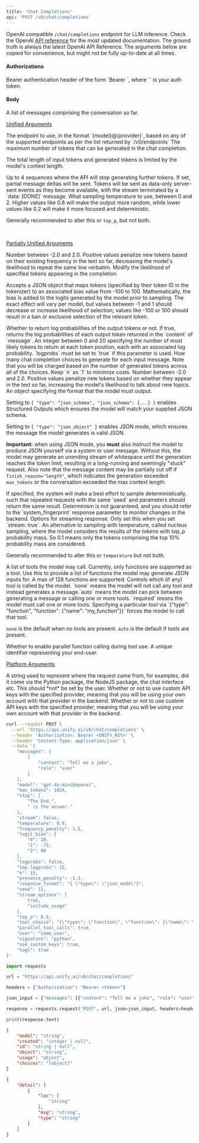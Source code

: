 ```yaml
---
title: 'Chat Completions'
api: 'POST /v0/chat/completions'
---
```

OpenAI compatible `/chat/completions` endpoint for LLM inference.
Check the OpenAI
[API reference](https://platform.openai.com/docs/api-reference/chat)
for the most updated documentation. The ground truth is always the latest OpenAI API
Reference. The arguments below are copied for convenience, but might not be fully
up-to-date at all times.

#### Authorizations

<ParamField header="Authorization" type="string" required="true">
  Bearer authentication header of the form `Bearer <token>`, where `<token>` is your auth token.
</ParamField>

#### Body

<ParamField body="messages" type="[object]" required="true">
A list of messages comprising the conversation so far.
</ParamField>



<br />

[Unified Arguments](https://docs.unify.ai/universal_api/arguments#unified-arguments)

<ParamField body="model" type="string" required="true">
The endpoint to use, in the format `{model}@{provider}`, based on any of the supported endpoints as per the list returned by `/v0/endpoints`
</ParamField>

<ParamField body="max_tokens" type="integer" >
The maximum number of tokens that can be generated in the chat completion.

The total length of input tokens and generated tokens is limited by the model's context length.
</ParamField>

<ParamField body="stop" type="string | array | null" >
Up to 4 sequences where the API will stop generating further tokens.
</ParamField>

<ParamField body="stream" type="boolean"  default={false}>
If set, partial message deltas will be sent. Tokens will be sent as data-only server-sent events as they become available, with the stream terminated by a `data: [DONE]` message.
</ParamField>

<ParamField body="temperature" type="number"  default={1.0}>
What sampling temperature to use, between 0 and 2. Higher values like 0.8 will make the output more random, while lower values like 0.2 will make it more focused and deterministic.

Generally recommended to alter this or `top_p`, but not both.
</ParamField>



<br />

[Partially Unified Arguments](https://docs.unify.ai/universal_api/arguments#partially-unified-arguments)

<ParamField body="frequency_penalty" type="number" >
Number between -2.0 and 2.0. Positive values penalize new tokens based on their existing frequency in the text so far, decreasing the model's likelihood to repeat the same line verbatim.
</ParamField>

<ParamField body="logit_bias" type="object" >
Modify the likelihood of specified tokens appearing in the completion.

Accepts a JSON object that maps tokens (specified by their token ID in the tokenizer) to an associated bias value from -100 to 100. Mathematically, the bias is added to the logits generated by the model prior to sampling. The exact effect will vary per model, but values between -1 and 1 should decrease or increase likelihood of selection; values like -100 or 100 should result in a ban or exclusive selection of the relevant token.
</ParamField>

<ParamField body="logprobs" type="boolean" >
Whether to return log probabilities of the output tokens or not. If true, returns the log probabilities of each output token returned in the `content` of `message`.
</ParamField>

<ParamField body="top_logprobs" type="integer" >
An integer between 0 and 20 specifying the number of most likely tokens to return at each token position, each with an associated log probability. `logprobs` must be set to `true` if this parameter is used.
</ParamField>

<ParamField body="n" type="integer" >
How many chat completion choices to generate for each input message. Note that you will be charged based on the number of generated tokens across all of the choices. Keep `n` as `1` to minimize costs.
</ParamField>

<ParamField body="presence_penalty" type="number" >
Number between -2.0 and 2.0. Positive values penalize new tokens based on whether they appear in the text so far, increasing the model's likelihood to talk about new topics.
</ParamField>

<ParamField body="response_format" type="object" >
An object specifying the format that the model must output.

Setting to `{ "type": "json_schema", "json_schema": {...} }` enables Structured Outputs which ensures the model will match your supplied JSON schema.

Setting to `{ "type": "json_object" }` enables JSON mode, which ensures the message the model generates is valid JSON.

**Important:** when using JSON mode, you **must** also instruct the model to produce JSON yourself via a system or user message. Without this, the model may generate an unending stream of whitespace until the generation reaches the token limit, resulting in a long-running and seemingly "stuck" request. Also note that the message content may be partially cut off if `finish_reason="length"`, which indicates the generation exceeded `max_tokens` or the conversation exceeded the max context length.
</ParamField>

<ParamField body="seed" type="integer" >
If specified, the system will make a best effort to sample deterministically, such that repeated requests with the same `seed` and parameters should return the same result. Determinism is not guaranteed, and you should refer to the `system_fingerprint` response parameter to monitor changes in the backend.
</ParamField>

<ParamField body="stream_options" type="object" >
Options for streaming response. Only set this when you set `stream: true`.
</ParamField>

<ParamField body="top_p" type="number" >
An alternative to sampling with temperature, called nucleus sampling, where the model considers the results of the tokens with top_p probability mass. So 0.1 means only the tokens comprising the top 10% probability mass are considered.

Generally recommended to alter this or `temperature` but not both.
</ParamField>

<ParamField body="tools" type="array | null" >
A list of tools the model may call. Currently, only functions are supported as a tool. Use this to provide a list of functions the model may generate JSON inputs for. A max of 128 functions are supported.
</ParamField>

<ParamField body="tool_choice" type="any | null" >
Controls which (if any) tool is called by the model. `none` means the model will not call any tool and instead generates a message.`auto` means the model can pick between generating a message or calling one or more tools. `required` means the model must call one or more tools. Specifying a particular tool via `{"type": "function", "function": {"name": "my_function"}}` forces the model to call that tool.

`none` is the default when no tools are present. `auto` is the default if tools are present.
</ParamField>

<ParamField body="parallel_tool_calls" type="boolean"  default={true}>
Whether to enable parallel function calling during tool use.
</ParamField>

<ParamField body="user" type="string" >
A unique identifier representing your end-user.
</ParamField>



<br />

[Platform Arguments](https://docs.unify.ai/universal_api/arguments#platform-arguments)

<ParamField body="signature" type="string" >
A string used to represent where the request came from, for examples, did it come via the Python package, the NodeJS package, the chat interface etc. This should *not* be set by the user.
</ParamField>

<ParamField body="use_custom_keys" type="boolean" >
Whether or not to use custom API keys with the specified provider, meaning that you will be using your own account with that provider in the backend.
</ParamField>

<ParamField body="tags" type="[string]" >
Whether or not to use custom API keys with the specified provider, meaning that you will be using your own account with that provider in the backend.
</ParamField>

<RequestExample>

```bash cURL
curl --request POST \
  --url 'https://api.unify.ai/v0/chat/completions' \
  --header 'Authorization: Bearer <UNIFY_KEY>' \
  --header 'Content-Type: application/json' \
  --data '{
    "messages": [
        {
            "content": "Tell me a joke",
            "role": "user"
        }
    ],
    "model": "gpt-4o-mini@openai",
    "max_tokens": 1024,
    "stop": [
        "The End.",
        " is the answer."
    ],
    "stream": false,
    "temperature": 0.9,
    "frequency_penalty": 1.5,
    "logit_bias": {
        "0": 10,
        "1": -75,
        "2": 90
    },
    "logprobs": false,
    "top_logprobs": 15,
    "n": 15,
    "presence_penalty": -1.1,
    "response_format": "{ \"type\": \"json_mode\"}",
    "seed": 11,
    "stream_options": [
        true,
        "include_usage"
    ],
    "top_p": 0.5,
    "tool_choice": "{\"type\": \"function\", \"function\": {\"name\": \"my_function\"}}",
    "parallel_tool_calls": true,
    "user": "some_user",
    "signature": "python",
    "use_custom_keys": true,
    "tags": true
}'
```

```python Python
import requests

url = "https://api.unify.ai/v0/chat/completions"

headers = {"Authorization": "Bearer <token>"}

json_input = {"messages": [{"content": "Tell me a joke", "role": "user"}], "model": "gpt-4o-mini@openai", "max_tokens": 1024, "stop": ["The End.", " is the answer."], "stream": False, "temperature": 0.9, "frequency_penalty": 1.5, "logit_bias": {"0": 10, "1": -75, "2": 90}, "logprobs": False, "top_logprobs": 15, "n": 15, "presence_penalty": -1.1, "response_format": "{ "type": "json_mode"}", "seed": 11, "stream_options": [True, "include_usage"], "top_p": 0.5, "tool_choice": "{"type": "function", "function": {"name": "my_function"}}", "parallel_tool_calls": True, "user": "some_user", "signature": "python", "use_custom_keys": True, "tags": True}

response = requests.request("POST", url, json=json_input, headers=headers)

print(response.text)
```

</RequestExample>
<ResponseExample>

```json 200
{
    "model": "string",
    "created": "integer | null",
    "id": "string | null",
    "object": "string",
    "usage": "object",
    "choices": "[object]"
}
```

```json 422
{
    "detail": [
        {
            "loc": [
                "string"
            ],
            "msg": "string",
            "type": "string"
        }
    ]
}
```

</ResponseExample>
